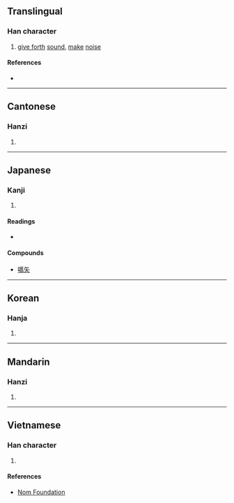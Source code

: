 {{character info/new}}
==Translingual==

===Han character===
{{Han char|rn=30|rad=口|as=14|sn=17|four=64027|canj=RTYB|ids=⿰口蒿}}

# [[give forth]] [[sound]], [[make]] [[noise]]

====References====
* {{Han ref|kx=0211.360|dkj=04458|dj=0434.280|hdz=10688.100|uh=5686|ud=22150|bh=ECC3|bd=60611}}

----

==Cantonese==

===Hanzi===
{{yue-hanzi|jyut=|y=hou1}}

# {{rfdef|yue|sort=口14}}

----

==Japanese==

===Kanji===
{{ja-kanji|grade=|rs=口14}}

# {{rfdef|ja|sort=口14}}

====Readings====
* {{ja-readings
|goon=きょう<けう
|kanon=こう<かう
|kun=さけ-ぶ
}}

====Compounds====
* [[嚆矢]]

----

==Korean==

===Hanja===
{{ko-hanja|hangeul=효|rv=hyo|mr=hyo}}

# {{rfdef|ko|sort=口14}}

----

==Mandarin==

===Hanzi===
{{cmn-hanzi|pin=[[hāo]] ([[hao1]])|wg=hao<sup>1</sup>}}

# {{rfdef|cmn|sort=口14}}

----

==Vietnamese==

===Han character===
{{vi-hantu|[[hau]], [[hao]]|rs=口14}}

# {{rfdef|vi|sort=口14}}

====References====
* [http://nomfoundation.org/common/nom_details.php?codepoint=5686 Nom Foundation]